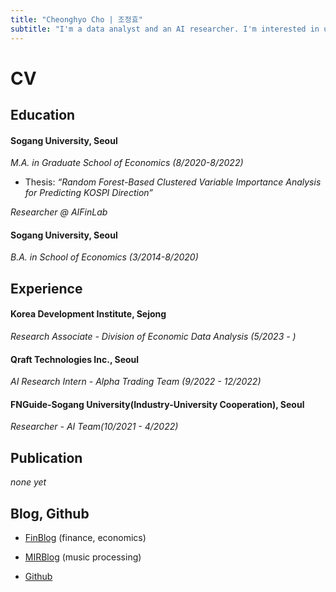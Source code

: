 ```yaml
---
title: "Cheonghyo Cho | 조정효"
subtitle: "I'm a data analyst and an AI researcher. I'm interested in using machine learning/deep learning models for financial economics."
---
```


# CV

## Education

#### **Sogang University**, Seoul

*M.A. in Graduate School of Economics (8/2020-8/2022)*

-   Thesis: *"Random Forest-Based Clustered Variable Importance Analysis for Predicting KOSPI Direction"*

*Researcher \@ AIFinLab*

#### **Sogang University**, Seoul

*B.A. in School of Economics (3/2014-8/2020)*

## Experience

#### **Korea Development Institute**, Sejong

*Research Associate - Division of Economic Data Analysis (5/2023 - )*

#### **Qraft Technologies Inc.**, Seoul

*AI Research Intern - Alpha Trading Team (9/2022 - 12/2022)*

#### **FNGuide-Sogang University(Industry-University Cooperation)**, Seoul

*Researcher - AI Team(10/2021 - 4/2022)*

## Publication

*none yet*

## Blog, Github

-   [FinBlog](https://jo-cho.github.io/FinBlog/) (finance, economics)

-   [MIRBlog](https://jo-cho.github.io/MIRBlog/) (music processing)

-   [Github](https://github.com/jo-cho)
